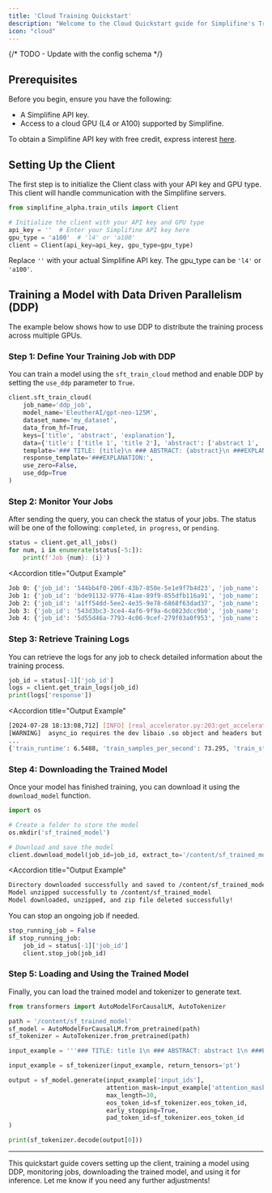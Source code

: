 ```yaml
---
title: 'Cloud Training Quickstart'
description: "Welcome to the Cloud Quickstart guide for Simplifine's Train Engine. This guide will help you get up and running quickly with training models in the cloud using Distributed Data Parallel (DDP)."
icon: "cloud"
---
```

{/* TODO - Update with the config schema */}
## Prerequisites

Before you begin, ensure you have the following:
- A Simplifine API key.
- Access to a cloud GPU (L4 or A100) supported by Simplifine.

To obtain a Simplifine API key with free credit, express interest [here](https://www.simplifine.com/api-key-interest).

## Setting Up the Client

The first step is to initialize the Client class with your API key and GPU type. This client will handle communication with the Simplifine servers.
``` python
from simplifine_alpha.train_utils import Client

# Initialize the client with your API key and GPU type
api_key = ''  # Enter your Simplifine API key here
gpu_type = 'a100'  # 'l4' or 'a100'
client = Client(api_key=api_key, gpu_type=gpu_type)

```
<Warning>Replace `''` with your actual Simplifine API key. </Warning>
<Note>The gpu_type can be `'l4'` or `'a100'`.</Note>

## Training a Model with Data Driven Parallelism (DDP)
The example below shows how to use DDP to distribute the training process across multiple GPUs.

### Step 1: Define Your Training Job with DDP
You can train a model using the `sft_train_cloud` method and enable DDP by setting the `use_ddp` parameter to `True`.

``` python
client.sft_train_cloud(
    job_name='ddp_job',
    model_name='EleutherAI/gpt-neo-125M',
    dataset_name='my_dataset',
    data_from_hf=True,
    keys=['title', 'abstract', 'explanation'],
    data={'title': ['title 1', 'title 2'], 'abstract': ['abstract 1', 'abstract 2'], 'explanation': ['explanation 1', 'explanation 2']},
    template='### TITLE: {title}\n ### ABSTRACT: {abstract}\n ###EXPLANATION: {explanation}',
    response_template='###EXPLANATION:',
    use_zero=False,
    use_ddp=True
)
```

### Step 2: Monitor Your Jobs
After sending the query, you can check the status of your jobs. The status will be one of the following: `completed`, `in progress`, or `pending`.

``` python
status = client.get_all_jobs()
for num, i in enumerate(status[-5:]):
    print(f'Job {num}: {i}')

```
<Accordion
  title="Output Example"
>
  ```bash
  Job 0: {'job_id': '544bb4f0-206f-43b7-850e-5e1e9f7b4d23', 'job_name': 'job-4', 'status': 'completed'}
Job 1: {'job_id': 'bde91132-9776-41ae-89f9-855dfb116a91', 'job_name': 'ddp_job', 'status': 'completed'}
Job 2: {'job_id': 'a1ff54dd-5ee2-4e35-9e78-6868f63dad37', 'job_name': 'zero_example_cloud', 'status': 'completed'}
Job 3: {'job_id': '543d3bc3-3ce4-4af6-9f9a-6c0823dcc9b0', 'job_name': 'ddp_job', 'status': 'in progress'}
Job 4: {'job_id': '5d55d46a-7793-4c06-9cef-279f03a0f953', 'job_name': 'job_1', 'status': 'pending'}
  ```
</Accordion>

### Step 3: Retrieve Training Logs
You can retrieve the logs for any job to check detailed information about the training process.
  
  ``` python
job_id = status[-1]['job_id']
logs = client.get_train_logs(job_id)
print(logs['response'])
```
<Accordion
  title="Output Example"
>
  ```bash
[2024-07-28 18:13:08,712] [INFO] [real_accelerator.py:203:get_accelerator] Setting ds_accelerator to cuda (auto detect)
 [WARNING]  async_io requires the dev libaio .so object and headers but these were not found.
...
{'train_runtime': 6.5488, 'train_samples_per_second': 73.295, 'train_steps_per_second': 9.162, 'train_loss': 0.1135852018992106, 'epoch': 1.0}
  ```
</Accordion>


### Step 4: Downloading the Trained Model
Once your model has finished training, you can download it using the `download_model` function.

``` python
import os

# Create a folder to store the model
os.mkdir('sf_trained_model')

# Download and save the model
client.download_model(job_id=job_id, extract_to='/content/sf_trained_model')
```

<Accordion
  title="Output Example"
>
  ```bash
  Directory downloaded successfully and saved to /content/sf_trained_model/5d55d46a-7793-4c06-9cef-279f03a0f953.zip
Model unzipped successfully to /content/sf_trained_model
Model downloaded, unzipped, and zip file deleted successfully!
  ```
</Accordion>


<Accordion title="Stop an Ongoing Job (Only if Necessary)">
You can stop an ongoing job if needed.

``` python
stop_running_job = False
if stop_running_job:
    job_id = status[-1]['job_id']
    client.stop_job(job_id)
```
</Accordion>

### Step 5: Loading and Using the Trained Model
Finally, you can load the trained model and tokenizer to generate text.

``` python
from transformers import AutoModelForCausalLM, AutoTokenizer

path = '/content/sf_trained_model'
sf_model = AutoModelForCausalLM.from_pretrained(path)
sf_tokenizer = AutoTokenizer.from_pretrained(path)

input_example = '''### TITLE: title 1\n ### ABSTRACT: abstract 1\n ###EXPLANATION: '''

input_example = sf_tokenizer(input_example, return_tensors='pt')

output = sf_model.generate(input_example['input_ids'],
                           attention_mask=input_example['attention_mask'],
                           max_length=30,
                           eos_token_id=sf_tokenizer.eos_token_id,
                           early_stopping=True,
                           pad_token_id=sf_tokenizer.eos_token_id
)

print(sf_tokenizer.decode(output[0]))
```
---
This quickstart guide covers setting up the client, training a model using DDP, monitoring jobs, downloading the trained model, and using it for inference. Let me know if you need any further adjustments!